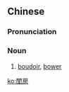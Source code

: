 {{also|闺房}}
==Chinese==
{{zh-forms|s=闺房}}

===Pronunciation===
{{zh-pron
|m=guīfáng
|cat=n
}}

===Noun===
{{zh-noun|mw=間}}

# [[boudoir]], [[bower]] {{gloss|a woman's own bedroom}}

[[ko:閨房]]